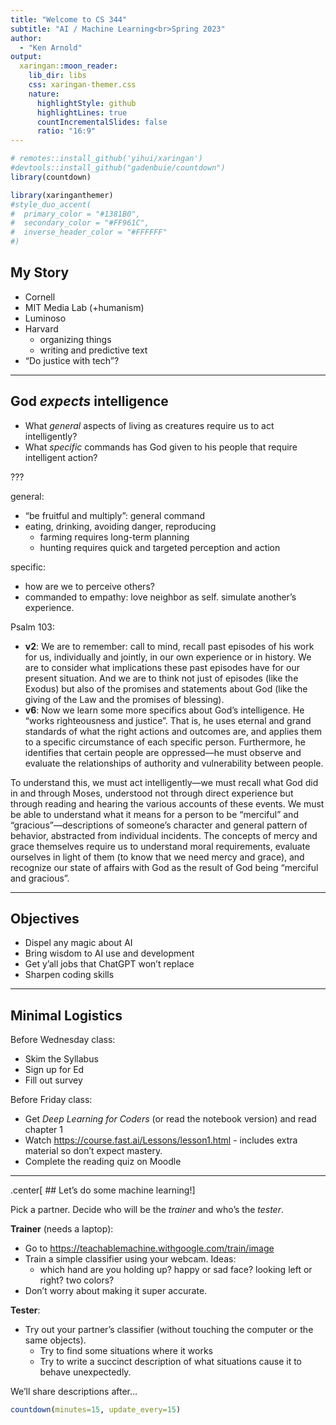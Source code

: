 ```yaml
---
title: "Welcome to CS 344"
subtitle: "AI / Machine Learning<br>Spring 2023"
author: 
  - "Ken Arnold"
output:
  xaringan::moon_reader:
    lib_dir: libs
    css: xaringan-themer.css
    nature:
      highlightStyle: github
      highlightLines: true
      countIncrementalSlides: false
      ratio: "16:9"
---
```


```r
# remotes::install_github('yihui/xaringan')
#devtools::install_github("gadenbuie/countdown")
library(countdown)
```

```r
library(xaringanthemer)
#style_duo_accent(
#  primary_color = "#1381B0",
#  secondary_color = "#FF961C",
#  inverse_header_color = "#FFFFFF"
#)
```

## My Story

- Cornell
- MIT Media Lab (+humanism)
- Luminoso
- Harvard
  - organizing things
  - writing and predictive text
- "Do justice with tech"?

---

## God *expects* intelligence

- What *general* aspects of living as creatures require us to act intelligently?
- What *specific* commands has God given to his people that require intelligent action?


???

general:

- "be fruitful and multiply": general command
- eating, drinking, avoiding danger, reproducing
  - farming requires long-term planning
  - hunting requires quick and targeted perception and action

specific:

- how are we to perceive others?
- commanded to empathy: love neighbor as self. simulate another's experience.

Psalm 103:

- **v2**: We are to remember: call to mind, recall past episodes of his work for us, individually and jointly, in our own experience or in history. We are to consider what implications these past episodes have for our present situation. And we are to think not just of episodes (like the Exodus) but also of the promises and statements about God (like the giving of the Law and the promises of blessing).
- **v6**: Now we learn some more specifics about God's intelligence. He “works righteousness and justice”. That is, he uses eternal and grand standards of what the right actions and outcomes are, and applies them to a specific circumstance of each specific person. Furthermore, he identifies that certain people are oppressed—he must observe and evaluate the relationships of authority and vulnerability between people.

To understand this, we must act intelligently—we must recall what God did in and through Moses, understood not through direct experience but through reading and hearing the various accounts of these events. We must be able to understand what it means for a person to be “merciful” and “gracious”—descriptions of someone’s character and general pattern of behavior, abstracted from individual incidents. The concepts of mercy and grace themselves require us to understand moral requirements, evaluate ourselves in light of them (to know that we need mercy and grace), and recognize our state of affairs with God as the result of God being “merciful and gracious”.

---

## Objectives

- Dispel any magic about AI
- Bring wisdom to AI use and development
- Get y'all jobs that ChatGPT won't replace
- Sharpen coding skills

---

## Minimal Logistics

Before Wednesday class:

- Skim the Syllabus
- Sign up for Ed
- Fill out survey

Before Friday class:

- Get *Deep Learning for Coders* (or read the notebook version) and read chapter 1
- Watch <https://course.fast.ai/Lessons/lesson1.html> - includes extra material so don't expect mastery.
- Complete the reading quiz on Moodle


---

.center[
## Let's do some machine learning!
]

Pick a partner. Decide who will be the *trainer* and who's the *tester*.

**Trainer** (needs a laptop):

* Go to <https://teachablemachine.withgoogle.com/train/image>
* Train a simple classifier using your webcam. Ideas:
  - which hand are you holding up? happy or sad face? looking left or right? two colors?
* Don't worry about making it super accurate.

**Tester**:

* Try out your partner's classifier (without touching the computer or the same objects).
  * Try to find some situations where it works
  * Try to write a succinct description of what situations cause it to behave unexpectedly.

We'll share descriptions after...

```r
countdown(minutes=15, update_every=15)
```

